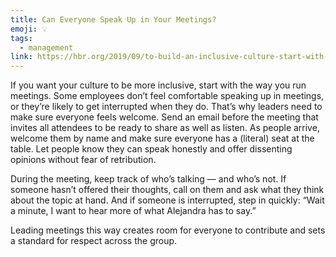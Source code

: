 ```yaml
---
title: Can Everyone Speak Up in Your Meetings?
emoji: 💡
tags:
  - management
link: https://hbr.org/2019/09/to-build-an-inclusive-culture-start-with-inclusive-meetings?utm_medium=email&utm_source=newsletter_daily&utm_campaign=mtod_notactsubs
---
```


If you want your culture to be more inclusive, start with the way you run meetings. Some employees don’t feel comfortable speaking up in meetings, or they’re likely to get interrupted when they do. That’s why leaders need to make sure everyone feels welcome. <Highlight>Send an email before the meeting that invites all attendees to be ready to share as well as listen.</Highlight> As people arrive, welcome them by name and make sure everyone has
a (literal) seat at the table. Let people know they can speak honestly and offer
dissenting opinions without fear of retribution.

During the meeting, <Highlight>keep track of who’s talking</Highlight> — and who’s not. If someone hasn’t offered their thoughts, call on them and ask what they think about the topic at hand. And if someone is interrupted, step in quickly: “Wait a minute, I want to hear more of what Alejandra has to say.”

Leading meetings this way creates room for everyone to contribute and sets a standard for respect across the group.
